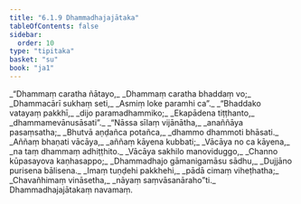 ```yaml
---
title: "6.1.9 Dhammadhajajātaka"
tableOfContents: false
sidebar:
  order: 10
type: "tipitaka"
basket: "su"
book: "ja1"
---
```



<DynamicBreadcrumb />

<Division number="65" book="ja1" bookNo="22" page="264">

<Paragraph number="1390" type="verses" book="ja1">
_“Dhammaṃ caratha ñātayo,_  
_Dhammaṃ caratha bhaddaṃ vo;_  
_Dhammacārī sukhaṃ seti,_  
_Asmiṃ loke paramhi ca”._  

</Paragraph>

</Division>
<Division number="66" book="ja1" bookNo="22" page="264">

<Paragraph number="1391" type="verses" book="ja1">
_“Bhaddako vatayaṃ pakkhī,_  
_dijo paramadhammiko;_  
_Ekapādena tiṭṭhanto,_  
_dhammamevānusāsati”._  

</Paragraph>

</Division>
<Division number="67" book="ja1" bookNo="22" page="264">

<Paragraph number="1392" type="verses" book="ja1">
_“Nāssa sīlaṃ vijānātha,_  
_anaññāya pasaṃsatha;_  
_Bhutvā aṇḍañca potañca,_  
_dhammo dhammoti bhāsati._  

</Paragraph>

</Division>
<Division number="68" book="ja1" bookNo="22" page="264">

<Paragraph number="1393" type="verses" book="ja1">
_Aññaṃ bhaṇati vācāya,_  
_aññaṃ kāyena kubbati;_  
_Vācāya no ca kāyena,_  
_na taṃ dhammaṃ adhiṭṭhito._  

</Paragraph>

</Division>
<Division number="69" book="ja1" bookNo="22" page="264">

<Paragraph number="1394" type="verses" book="ja1">
_Vācāya sakhilo manoviduggo,_  
_Channo kūpasayova kaṇhasappo;_  
_Dhammadhajo gāmanigamāsu sādhu,_  
_Dujjāno purisena bālisena._  

</Paragraph>

</Division>
<Division number="70" book="ja1" bookNo="22" page="265">

<Paragraph number="1395" type="verses" book="ja1">
_Imaṃ tuṇḍehi pakkhehi,_  
_pādā cimaṃ viheṭhatha;_  
_Chavañhimaṃ vināsetha,_  
_nāyaṃ saṃvāsanāraho”ti._  


</Paragraph>
</Division>

<Paragraph number="1396" type="center" book="ja1">
Dhammadhajajātakaṃ navamaṃ.
</Paragraph>